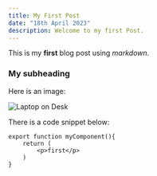 ```yaml
---
title: My First Post
date: "18th April 2023"
description: Welcome to my first Post.
---
```


This is my **first** blog post using _markdown_.

### My subheading

Here is an image:

![Laptop on Desk](/postsImages/stripe.png)

There is a code snippet below:

```
export function myComponent(){
    return (
        <p>first</p>
    )
}
```
